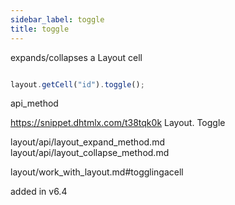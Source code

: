 ```yaml
---
sidebar_label: toggle
title: toggle
---
```



          


<Short>
 expands/collapses a Layout cell



</Short>







~~~js

layout.getCell("id").toggle();


~~~
 api_method

<Descr>



</Descr>


 https://snippet.dhtmlx.com/t38tqk0k	Layout. Toggle


layout/api/layout_expand_method.md
layout/api/layout_collapse_method.md


 layout/work_with_layout.md#togglingacell

 added in v6.4


